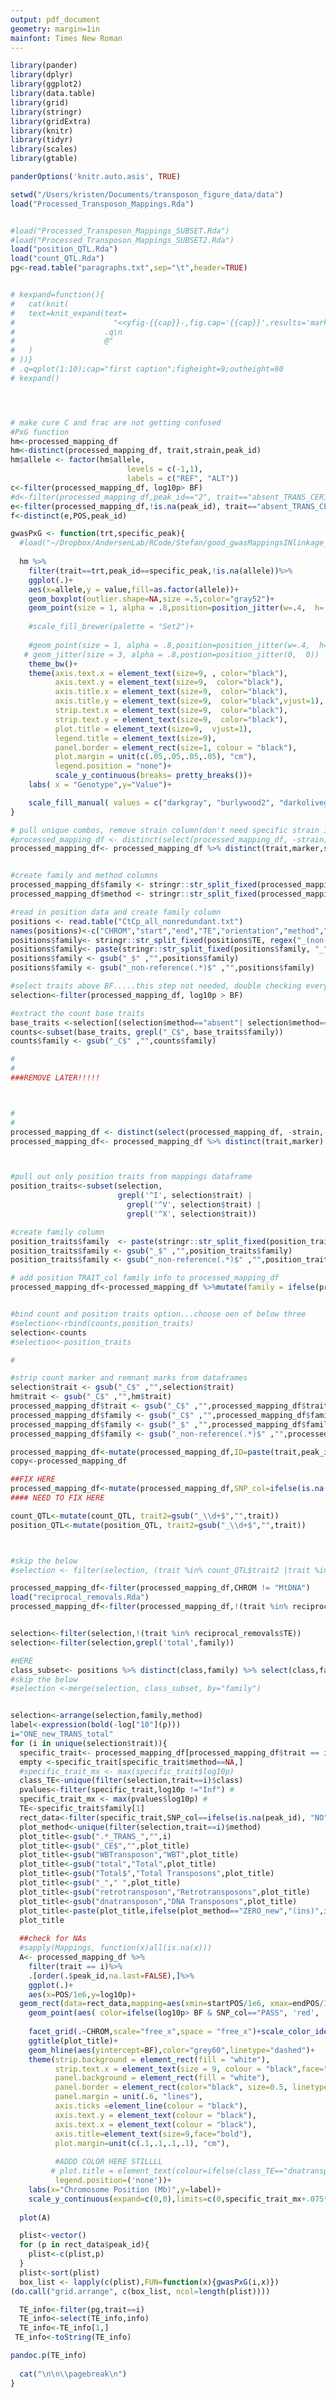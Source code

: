 ```yaml
---
output: pdf_document
geometry: margin=1in
mainfont: Times New Roman
---
```


```r


library(pander)
library(dplyr)
library(ggplot2)
library(data.table)
library(grid)
library(stringr)
library(gridExtra)
library(knitr)
library(tidyr)
library(scales)
library(gtable)

panderOptions('knitr.auto.asis', TRUE)

setwd("/Users/kristen/Documents/transposon_figure_data/data")
load("Processed_Transposon_Mappings.Rda")


#load("Processed_Transposon_Mappings_SUBSET.Rda")
#load("Processed_Transposon_Mappings_SUBSET2.Rda")
load("position_QTL.Rda")
load("count_QTL.Rda")
pg<-read.table("paragraphs.txt",sep="\t",header=TRUE)


# kexpand=function(){
#   cat(knit(
#   text=knit_expand(text=
#                      "<<yfig-{{cap}}-,fig.cap='{{cap}}',results='markup',echo=FALSE,fig.height={{figheight}},out.height={{outheight}}>>=\n
#                    .q\n
#                    @"
#   )
# ))}
# .q=qplot(1:10);cap="first caption";figheight=9;outheight=90
# kexpand()




# make cure C and frac are not getting confused
#PxG function
hm<-processed_mapping_df
hm<-distinct(processed_mapping_df, trait,strain,peak_id)
hm$allele <- factor(hm$allele,
                          levels = c(-1,1),
                          labels = c("REF", "ALT"))
c<-filter(processed_mapping_df, log10p> BF)
#d<-filter(processed_mapping_df,peak_id=="2", trait=="absent_TRANS_CER1_C")
e<-filter(processed_mapping_df,!is.na(peak_id), trait=="absent_TRANS_CER1_C")
f<-distinct(e,POS,peak_id)

gwasPxG <- function(trt,specific_peak){
  #load("~/Dropbox/AndersenLab/RCode/Stefan/good_gwasMappingsINlinkage_phenotypes.Rda")
  
  hm %>%
    filter(trait==trt,peak_id==specific_peak,!is.na(allele))%>%
    ggplot(.)+
    aes(x=allele,y = value,fill=as.factor(allele))+
    geom_boxplot(outlier.shape=NA,size =.5,color="gray52")+
    geom_point(size = 1, alpha = .8,position=position_jitter(w=.4,  h=.025),na.rm=TRUE)+
    
    #scale_fill_brewer(palette = "Set2")+
    
    #geom_point(size = 1, alpha = .8,position=position_jitter(w=.4,  h=.025),na.rm=TRUE)+
   # geom_jitter(size = 3, alpha = .8,postion=position_jitter(0,  0))  +
    theme_bw()+
    theme(axis.text.x = element_text(size=9, , color="black"),
          axis.text.y = element_text(size=9,  color="black"),
          axis.title.x = element_text(size=9,  color="black"),
          axis.title.y = element_text(size=9,  color="black",vjust=1),
          strip.text.x = element_text(size=9,  color="black"),
          strip.text.y = element_text(size=9,  color="black"),
          plot.title = element_text(size=9,  vjust=1),
          legend.title = element_text(size=9),
          panel.border = element_rect(size=1, colour = "black"),
          plot.margin = unit(c(.05,.05,.05,.05), "cm"),
          legend.position = "none")+
          scale_y_continuous(breaks= pretty_breaks())+
    labs( x = "Genotype",y="Value")+

    scale_fill_manual( values = c("darkgray", "burlywood2", "darkolivegreen","black"))
}

# pull unique combos, remove strain column(don't need specific strain info at this point)
#processed_mapping_df <- distinct(select(processed_mapping_df, -strain,-allele,-value))
processed_mapping_df<- processed_mapping_df %>% distinct(trait,marker,strain)


#create family and method columns
processed_mapping_df$family <- stringr::str_split_fixed(processed_mapping_df$trait, "_TRANS_",2)[,2]
processed_mapping_df$method <- stringr::str_split_fixed(processed_mapping_df$trait, "_TRANS_",2)[,1]

#read in position data and create family column
positions <- read.table("CtCp_all_nonredundant.txt")
names(positions)<-c("CHROM","start","end","TE","orientation","method","strain","class")
positions$family<- stringr::str_split_fixed(positions$TE, regex("_(non-)?reference"),2)[,1]
positions$family<- paste(stringr::str_split_fixed(positions$family, "_",4)[,3],stringr::str_split_fixed(positions$family, "_",4)[,4],sep="_")
positions$family <- gsub("_$" ,"",positions$family)
positions$family <- gsub("_non-reference(.*)$" ,"",positions$family)

#select traits above BF.....this step not needed, double checking everything is above BF
selection<-filter(processed_mapping_df, log10p > BF)

#extract the count base traits
base_traits <-selection[(selection$method=="absent"| selection$method=="new" |selection$method=="reference"|selection$method=="ZERO_new"|selection$method=="ONE_new"), ]
counts<-subset(base_traits, grepl("_C$", base_traits$family))
counts$family <- gsub("_C$" ,"",counts$family)

#
#
###REMOVE LATER!!!!!



#
#
processed_mapping_df <- distinct(select(processed_mapping_df, -strain,-allele,-value))
processed_mapping_df<- processed_mapping_df %>% distinct(trait,marker)



#pull out only position traits from mappings dataframe
position_traits<-subset(selection,
                        grepl('^I', selection$trait) |
                          grepl('^V', selection$trait) |
                          grepl('^X', selection$trait))

#create family column
position_traits$family  <- paste(stringr::str_split_fixed(position_traits$trait, "_",4)[,3],stringr::str_split_fixed(position_traits$trait, "_",4)[,4],sep="_")
position_traits$family <- gsub("_$" ,"",position_traits$family)
position_traits$family <- gsub("_non-reference(.*)$" ,"",position_traits$family)

# add position TRAIT_col family info to processed_mapping_df
processed_mapping_df<-processed_mapping_df %>%mutate(family = ifelse(processed_mapping_df$trait %in% position_traits$trait, (paste(stringr::str_split_fixed(processed_mapping_df$trait, "_",4)[,3],stringr::str_split_fixed(processed_mapping_df$trait, "_",4)[,4],sep="_")), processed_mapping_df$family))


#bind count and position traits option...choose oen of below three
#selection<-rbind(counts,position_traits)
selection<-counts
#selection<-position_traits

#

#strip count marker and remnant marks from dataframes
selection$trait <- gsub("_C$" ,"",selection$trait)
hm$trait <- gsub("_C$" ,"",hm$trait)
processed_mapping_df$trait <- gsub("_C$" ,"",processed_mapping_df$trait)
processed_mapping_df$family <- gsub("_C$" ,"",processed_mapping_df$family)
processed_mapping_df$family <- gsub("_$" ,"",processed_mapping_df$family)
processed_mapping_df$family <- gsub("_non-reference(.*)$" ,"",processed_mapping_df$family)

processed_mapping_df<-mutate(processed_mapping_df,ID=paste(trait,peak_id,sep="_"))
copy<-processed_mapping_df

##FIX HERE
processed_mapping_df<-mutate(processed_mapping_df,SNP_col=ifelse(is.na(peak_id), "NO","PASS"))
#### NEED TO FIX HERE

count_QTL<-mutate(count_QTL, trait2=gsub("_\\d+$","",trait)) 
position_QTL<-mutate(position_QTL, trait2=gsub("_\\d+$","",trait))  



#skip the below
#selection <- filter(selection, (trait %in% count_QTL$trait2 |trait %in% position_QTL$trait2))

processed_mapping_df<-filter(processed_mapping_df,CHROM != "MtDNA")
load("reciprocal_removals.Rda")
processed_mapping_df<-filter(processed_mapping_df,!(trait %in% reciprocal_removals$TE))


selection<-filter(selection,!(trait %in% reciprocal_removals$TE))
selection<-filter(selection,grepl('total',family))

#HERE
class_subset<- positions %>% distinct(class,family) %>% select(class,family)
#skip the below
#selection <-merge(selection, class_subset, by="family")


selection<-arrange(selection,family,method)
label<-expression(bold(-log["10"](p)))
i="ONE_new_TRANS_total"
for (i in unique(selection$trait)){
  specific_trait<- processed_mapping_df[processed_mapping_df$trait == i, ]
  empty <-specific_trait[specific_trait$method==NA,]
  #specific_trait_mx <- max(specific_trait$log10p)
  class_TE<-unique(filter(selection,trait==i)$class)
  pvalues<-filter(specific_trait,log10p !="Inf") #
  specific_trait_mx <- max(pvalues$log10p) #
  TE<-specific_trait$family[1]
  rect_data<-filter(specific_trait,SNP_col==ifelse(is.na(peak_id), "NO", "PASS"))
  plot_method<-unique(filter(selection,trait==i)$method)
  plot_title<-gsub(".*_TRANS_","",i)
  plot_title<-gsub("_CE$","",plot_title)
  plot_title<-gsub("WBTransposon","WBT",plot_title)
  plot_title<-gsub("total","Total",plot_title)
  plot_title<-gsub("Total$","Total Transposons",plot_title)
  plot_title<-gsub("_"," ",plot_title)
  plot_title<-gsub("retrotransposon","Retrotransposons",plot_title)
  plot_title<-gsub("dnatransposon","DNA Transposons",plot_title)
  plot_title<-paste(plot_title,ifelse(plot_method=="ZERO_new","(ins)",ifelse(plot_method=="absent","(abs)",ifelse(plot_method=="ONE_new", "(ins)",ifelse(plot_method=="new", "(ins)", "(ref)")))),sep=" ")
  plot_title
  
  ##check for NAs
  #sapply(Mappings, function(x)all(is.na(x)))
  A<- processed_mapping_df %>%
    filter(trait == i)%>%
    .[order(.$peak_id,na.last=FALSE),]%>% 
    ggplot(.)+
    aes(x=POS/1e6,y=log10p)+
  geom_rect(data=rect_data,mapping=aes(xmin=startPOS/1e6, xmax=endPOS/1e6, ymin=0, ymax= Inf),fill="thistle1", alpha=1)+
    geom_point(aes( color=ifelse(log10p> BF & SNP_col=="PASS", 'red', 'black')),size=1)+
    
    facet_grid(.~CHROM,scale="free_x",space = "free_x")+scale_color_identity()  +
    ggtitle(plot_title)+
    geom_hline(aes(yintercept=BF),color="grey60",linetype="dashed")+
    theme(strip.background = element_rect(fill = "white"),
          strip.text.x = element_text(size = 9, colour = "black",face="bold"),
          panel.background = element_rect(fill = "white"),
          panel.border = element_rect(color="black", size=0.5, linetype="solid", fill=NA),
          panel.margin = unit(.6, "lines"),
          axis.ticks =element_line(colour = "black"),
          axis.text.y = element_text(colour = "black"),
          axis.text.x = element_text(colour = "black"),
          axis.title=element_text(size=9,face="bold"),
          plot.margin=unit(c(.1,.1,.1,.1), "cm"),
          
          #ADDD COLOR HERE STILLLL
         # plot.title = element_text(colour=ifelse(class_TE=="dnatransposon","navy",ifelse(class_TE=="retrotransposon","brown3","darkgoldenrod2"))),
          legend.position=('none'))+
    labs(x="Chromosome Position (Mb)",y=label)+
    scale_y_continuous(expand=c(0,0),limits=c(0,specific_trait_mx+.075*specific_trait_mx),labels = function(x) format(x,width = 4),breaks= pretty_breaks())
  
  plot(A)

  plist<-vector()
  for (p in rect_data$peak_id){
    plist<-c(plist,p)
  }
  plist<-sort(plist)
  box_list <- lapply(c(plist),FUN=function(x){gwasPxG(i,x)})
(do.call("grid.arrange", c(box_list, ncol=length(plist))))

  TE_info<-filter(pg,trait==i)
  TE_info<-select(TE_info,info)
  TE_info<-TE_info[1,]
 TE_info<-toString(TE_info)

pandoc.p(TE_info)
              
  cat("\n\n\\pagebreak\n")
}



```

